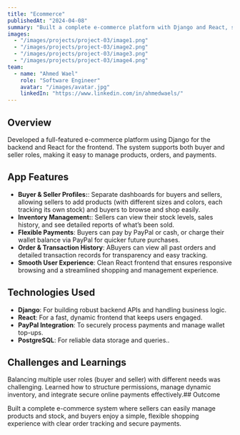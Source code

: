 ```yaml
---
title: "Ecommerce"
publishedAt: "2024-04-08"
summary: "Built a complete e-commerce platform with Django and React, supporting buyers and sellers with product management, flexible payments, and detailed order tracking. Designed for a smooth, secure shopping experience with PayPal integration and robust inventory handling."
images:
  - "/images/projects/project-03/image1.png"
  - "/images/projects/project-03/image2.png"
  - "/images/projects/project-03/image3.png"
  - "/images/projects/project-03/image4.png"
team:
  - name: "Ahmed Wael"
    role: "Software Engineer"
    avatar: "/images/avatar.jpg"
    linkedIn: "https://www.linkedin.com/in/ahmedwaels/"
---
```


## Overview

Developed a full-featured e-commerce platform using Django for the backend and React for the frontend. The system supports both buyer and seller roles, making it easy to manage products, orders, and payments.
## App Features

- **Buyer & Seller Profiles:**: Separate dashboards for buyers and sellers, allowing sellers to add products (with different sizes and colors, each tracking its own stock) and buyers to browse and shop easily.
- **Inventory Management:**: Sellers can view their stock levels, sales history, and see detailed reports of what’s been sold.
- **Flexible Payments**: Buyers can pay by PayPal or cash, or charge their wallet balance via PayPal for quicker future purchases.
- **Order & Transaction History**: ABuyers can view all past orders and detailed transaction records for transparency and easy tracking.
- **Smooth User Experience**: Clean React frontend that ensures responsive browsing and a streamlined shopping and management experience.


## Technologies Used

- **Django**: For building robust backend APIs and handling business logic.
- **React**: For a fast, dynamic frontend that keeps users engaged.
- **PayPal Integration**: To securely process payments and manage wallet top-ups.
- **PostgreSQL**: For reliable data storage and queries..

## Challenges and Learnings

Balancing multiple user roles (buyer and seller) with different needs was challenging. Learned how to structure permissions, manage dynamic inventory, and integrate secure online payments effectively.## Outcome

Built a complete e-commerce system where sellers can easily manage products and stock, and buyers enjoy a simple, flexible shopping experience with clear order tracking and secure payments.


